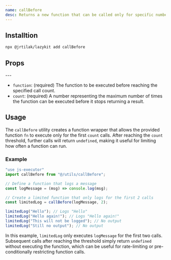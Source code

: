 ```yaml
---
name: callBefore
desc: Returns a new function that can be called only for specific number of times.
---
```

<CodePreview methodName="callBefore"/>

## Installtion

```bash
npx @jrtilak/lazykit add callBefore
```

## Props
<PropsTable methodName="callBefore"/>
 ---

- `function`: (required) The function to be executed before reaching the specified call count.
- `count`: (required) A number representing the maximum number of times the function can be executed before it stops returning a result.

## Usage

The `callBefore` utility creates a function wrapper that allows the provided function `fn` to execute only for the first `count` calls. After reaching the `count` threshold, further calls will return `undefined`, making it useful for limiting how often a function can run.

### Example

```javascript
"use js-executor"
import callBefore from "@/utils/callBefore";

// Define a function that logs a message
const logMessage = (msg) => console.log(msg);

// Create a limited function that only logs for the first 2 calls
const limitedLog = callBefore(logMessage, 2);

limitedLog("Hello"); // Logs "Hello"
limitedLog("Hello again!"); // Logs "Hello again!"
limitedLog("This will not be logged"); // No output
limitedLog("Still no output"); // No output
```

In this example, `limitedLog` only executes `logMessage` for the first two calls. Subsequent calls after reaching the threshold simply return `undefined` without executing the function, which can be useful for rate-limiting or pre-conditionally restricting function calls.